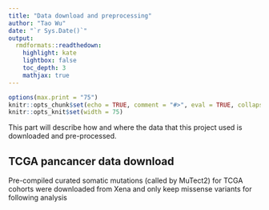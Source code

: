 ```yaml
---
title: "Data download and preprocessing"
author: "Tao Wu"
date: "`r Sys.Date()`"
output:   
  rmdformats::readthedown:
    highlight: kate
    lightbox: false
    toc_depth: 3
    mathjax: true
---
```


```r
options(max.print = "75")
knitr::opts_chunk$set(echo = TRUE, comment = "#>", eval = TRUE, collapse = TRUE)
knitr::opts_knit$set(width = 75)
```

This part will describe how and where the data that this project used is downloaded and pre-processed.

## TCGA pancancer data download
Pre-compiled curated somatic mutations (called by MuTect2) for TCGA cohorts were downloaded from Xena and only keep missense variants for following analysis



